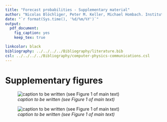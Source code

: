 ```yaml
---
title: "Forecast probabilities - Supplementary material"
author: "Nicolas Blöchliger, Peter M. Keller, Michael Hombach. Institute of Medical Microbiology, University of Zurich, Gloriastrasse 30/32, 8006 Zürich, Switzerland"
date: "`r format(Sys.time(), '%d/%m/%Y')`"
output:
  pdf_document:
    fig_caption: yes
    keep_tex: true

linkcolor: black
bibliography: ../../../../Bibliography/literature.bib
csl: ../../../../Bibliography/computer-physics-communications.csl
---
```


\setlength{\parindent}{15pt}
\setlength{\parskip}{0pt plus 1pt}

# Supplementary figures

![*caption to be written (see Figure 1 of main text)*](../20160513_ProbS/FigsMS1/figS1.png)

![*caption to be written (see Figure 1 of main text)*](../20160513_ProbS/FigsMS1/figS2.png)


\setlength{\parindent}{0pt}
